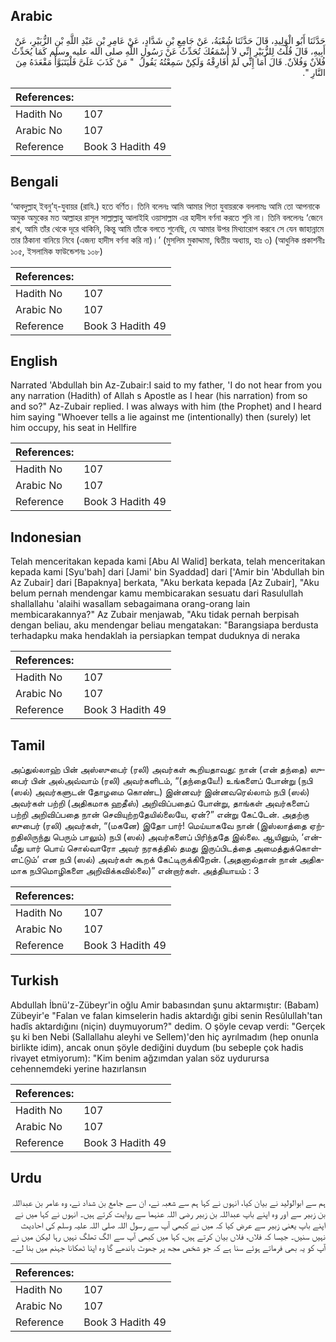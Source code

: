## Arabic


<div dir="rtl" lang="ar" style={{fontSize:'larger',backgroundColor:'#f8f9fa',padding:20}}>
حَدَّثَنَا أَبُو الْوَلِيدِ، قَالَ حَدَّثَنَا شُعْبَةُ، عَنْ جَامِعِ بْنِ شَدَّادٍ، عَنْ عَامِرِ بْنِ عَبْدِ اللَّهِ بْنِ الزُّبَيْرِ، عَنْ أَبِيهِ، قَالَ قُلْتُ لِلزُّبَيْرِ إِنِّي لاَ أَسْمَعُكَ تُحَدِّثُ عَنْ رَسُولِ اللَّهِ صلى الله عليه وسلم كَمَا يُحَدِّثُ فُلاَنٌ وَفُلاَنٌ‏.‏ قَالَ أَمَا إِنِّي لَمْ أُفَارِقْهُ وَلَكِنْ سَمِعْتُهُ يَقُولُ ‏ "‏ مَنْ كَذَبَ عَلَىَّ فَلْيَتَبَوَّأْ مَقْعَدَهُ مِنَ النَّارِ ‏"‏‏.‏
</div>
<div style={{backgroundColor:'#f8f9fa',padding:20, marginBottom: 10}}><table> <thead> <tr> <th>References:</th> <th></th> </tr> </thead> <tbody><tr><td>Hadith No</td><td>107</td></tr><tr><td>Arabic No</td><td>107</td></tr><tr><td>Reference</td><td>Book 3 Hadith 49</td></tr></tbody></table></div>

## Bengali


<div dir="ltr" lang="bn" style={{fontSize:'larger',backgroundColor:'#f8f9fa',padding:20}}>
‘আবদুল্লাহ্ ইবনু’য্-যুবায়র (রাযি.) হতে বর্ণিত। তিনি বলেনঃ আমি আমার পিতা যুবায়রকে বললামঃ আমি তো আপনাকে অমুক অমুকের মত আল্লাহর রাসূল সাল্লাল্লাহু আলাইহি ওয়াসাল্লাম এর হাদীস বর্ণনা করতে শুনি না। তিনি বললেনঃ ‘জেনে রাখ, আমি তাঁর থেকে দূরে থাকিনি, কিন্তু আমি তাঁকে বলতে শুনেছি, যে আমার উপর মিথ্যারোপ করবে সে যেন জাহান্নামে তার ঠিকানা বানিয়ে নিবে (এজন্য হাদীস বর্ণনা করি না)।’ (মুসলিম মুকাদ্দামা, দ্বিতীয় অধ্যায়, হাঃ ৩) (আধুনিক প্রকাশনীঃ ১০৫, ইসলামিক ফাউন্ডেশনঃ ১০৮)
</div>
<div style={{backgroundColor:'#f8f9fa',padding:20, marginBottom: 10}}><table> <thead> <tr> <th>References:</th> <th></th> </tr> </thead> <tbody><tr><td>Hadith No</td><td>107</td></tr><tr><td>Arabic No</td><td>107</td></tr><tr><td>Reference</td><td>Book 3 Hadith 49</td></tr></tbody></table></div>

## English


<div dir="ltr" lang="en" style={{fontSize:'larger',backgroundColor:'#f8f9fa',padding:20}}>
Narrated 'Abdullah bin Az-Zubair:I said to my father, 'I do not hear from you any narration (Hadith) of Allah s Apostle as I hear (his narration) from so and so?" Az-Zubair replied. l was always with him (the Prophet) and I heard him saying "Whoever tells a lie against me (intentionally) then (surely) let him occupy, his seat in Hellfire
</div>
<div style={{backgroundColor:'#f8f9fa',padding:20, marginBottom: 10}}><table> <thead> <tr> <th>References:</th> <th></th> </tr> </thead> <tbody><tr><td>Hadith No</td><td>107</td></tr><tr><td>Arabic No</td><td>107</td></tr><tr><td>Reference</td><td>Book 3 Hadith 49</td></tr></tbody></table></div>

## Indonesian


<div dir="ltr" lang="id" style={{fontSize:'larger',backgroundColor:'#f8f9fa',padding:20}}>
Telah menceritakan kepada kami [Abu Al Walid] berkata, telah menceritakan kepada kami [Syu'bah] dari [Jami' bin Syaddad] dari ['Amir bin 'Abdullah bin Az Zubair] dari [Bapaknya] berkata, "Aku berkata kepada [Az Zubair], "Aku belum pernah mendengar kamu membicarakan sesuatu dari Rasulullah shallallahu 'alaihi wasallam sebagaimana orang-orang lain membicarakannya?" Az Zubair menjawab, "Aku tidak pernah berpisah dengan beliau, aku mendengar beliau mengatakan: "Barangsiapa berdusta terhadapku maka hendaklah ia persiapkan tempat duduknya di neraka
</div>
<div style={{backgroundColor:'#f8f9fa',padding:20, marginBottom: 10}}><table> <thead> <tr> <th>References:</th> <th></th> </tr> </thead> <tbody><tr><td>Hadith No</td><td>107</td></tr><tr><td>Arabic No</td><td>107</td></tr><tr><td>Reference</td><td>Book 3 Hadith 49</td></tr></tbody></table></div>

## Tamil


<div dir="ltr" lang="ta" style={{fontSize:'larger',backgroundColor:'#f8f9fa',padding:20}}>
அப்துல்லாஹ் பின் அஸ்ஸுபைர் (ரலி) அவர்கள் கூறியதாவது: நான் (என் தந்தை) ஸுபைர் பின் அல்அவ்வாம் (ரலி) அவர்களிடம், “(தந்தையே!) உங்களைப் போன்று (நபி (ஸல்) அவர்களுடன் தோழமை கொண்ட) இன்னவர் இன்னவரெல்லாம் நபி (ஸல்) அவர்கள் பற்றி (அதிகமாக ஹதீஸ்) அறிவிப்பதைப் போன்று, தாங்கள் அவர்களைப் பற்றி அறிவிப்பதை நான் செவியுற்றதேயில்லையே, ஏன்?” என்று கேட்டேன். அதற்கு ஸுபைர் (ரலி) அவர்கள், “(மகனே) இதோ பார்! மெய்யாகவே நான் (இஸ்லாத்தை ஏற்றதிலிருந்து பெரும் பாலும்) நபி (ஸல்) அவர்களைப் பிரிந்ததே இல்லை. ஆயினும், ‘என்மீது யார் பொய் சொல்வாரோ அவர் நரகத்தில் தமது இருப்பிடத்தை அமைத்துக்கொள்ளட்டும்’ என நபி (ஸல்) அவர்கள் கூறக் கேட்டிருக்கிறேன். (அதனால்தான் நான் அதிகமாக நபிமொழிகளை அறிவிக்கவில்லை)” என்றார்கள். அத்தியாயம் : 3
</div>
<div style={{backgroundColor:'#f8f9fa',padding:20, marginBottom: 10}}><table> <thead> <tr> <th>References:</th> <th></th> </tr> </thead> <tbody><tr><td>Hadith No</td><td>107</td></tr><tr><td>Arabic No</td><td>107</td></tr><tr><td>Reference</td><td>Book 3 Hadith 49</td></tr></tbody></table></div>

## Turkish


<div dir="ltr" lang="tr" style={{fontSize:'larger',backgroundColor:'#f8f9fa',padding:20}}>
Abdullah İbnü'z-Zübeyr'in oğlu Amir babasından şunu aktarmıştır: (Babam) Zübeyir'e "Falan ve falan kimselerin hadis aktardığı gibi senin Resûlullah'tan hadîs aktardığını (niçin) duymuyorum?" dedim. O şöyle cevap verdi: "Gerçek şu ki ben Nebi (Sallallahu aleyhi ve Sellem)'den hiç ayrılmadım (hep onunla birlikte idim), ancak onun şöyle dediğini duydum (bu sebeple çok hadis rivayet etmiyorum): "Kim benim ağzımdan yalan söz uydurursa cehennemdeki yerine hazırlansın
</div>
<div style={{backgroundColor:'#f8f9fa',padding:20, marginBottom: 10}}><table> <thead> <tr> <th>References:</th> <th></th> </tr> </thead> <tbody><tr><td>Hadith No</td><td>107</td></tr><tr><td>Arabic No</td><td>107</td></tr><tr><td>Reference</td><td>Book 3 Hadith 49</td></tr></tbody></table></div>

## Urdu


<div dir="rtl" lang="ur" style={{fontSize:'larger',backgroundColor:'#f8f9fa',padding:20}}>
ہم سے ابوالولید نے بیان کیا، انہوں نے کہا ہم سے شعبہ نے، ان سے جامع بن شداد نے، وہ عامر بن عبداللہ بن زبیر سے اور وہ اپنے باپ عبداللہ بن زبیر رضی اللہ عنہما سے روایت کرتے ہیں۔ انہوں نے کہا میں نے اپنے باپ یعنی زبیر سے عرض کیا کہ میں نے کبھی آپ سے رسول اللہ صلی اللہ علیہ وسلم کی احادیث نہیں سنیں۔ جیسا کہ فلاں، فلاں بیان کرتے ہیں، کہا میں کبھی آپ سے الگ تھلگ نہیں رہا لیکن میں نے آپ کو یہ بھی فرماتے ہوئے سنا ہے کہ جو شخص مجھ پر جھوٹ باندھے گا وہ اپنا ٹھکانا جہنم میں بنا لے۔
</div>
<div style={{backgroundColor:'#f8f9fa',padding:20, marginBottom: 10}}><table> <thead> <tr> <th>References:</th> <th></th> </tr> </thead> <tbody><tr><td>Hadith No</td><td>107</td></tr><tr><td>Arabic No</td><td>107</td></tr><tr><td>Reference</td><td>Book 3 Hadith 49</td></tr></tbody></table></div>
